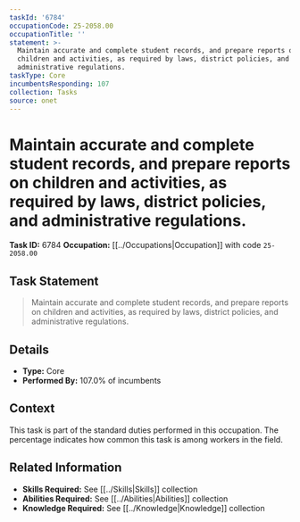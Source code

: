 ```yaml
---
taskId: '6784'
occupationCode: 25-2058.00
occupationTitle: ''
statement: >-
  Maintain accurate and complete student records, and prepare reports on
  children and activities, as required by laws, district policies, and
  administrative regulations.
taskType: Core
incumbentsResponding: 107
collection: Tasks
source: onet
---
```

# Maintain accurate and complete student records, and prepare reports on children and activities, as required by laws, district policies, and administrative regulations.

**Task ID:** 6784
**Occupation:** [[../Occupations|Occupation]] with code `25-2058.00`

## Task Statement

> Maintain accurate and complete student records, and prepare reports on children and activities, as required by laws, district policies, and administrative regulations.

## Details

- **Type:** Core
- **Performed By:** 107.0% of incumbents

## Context

This task is part of the standard duties performed in this occupation. The percentage indicates how common this task is among workers in the field.

## Related Information

- **Skills Required:** See [[../Skills|Skills]] collection
- **Abilities Required:** See [[../Abilities|Abilities]] collection
- **Knowledge Required:** See [[../Knowledge|Knowledge]] collection
